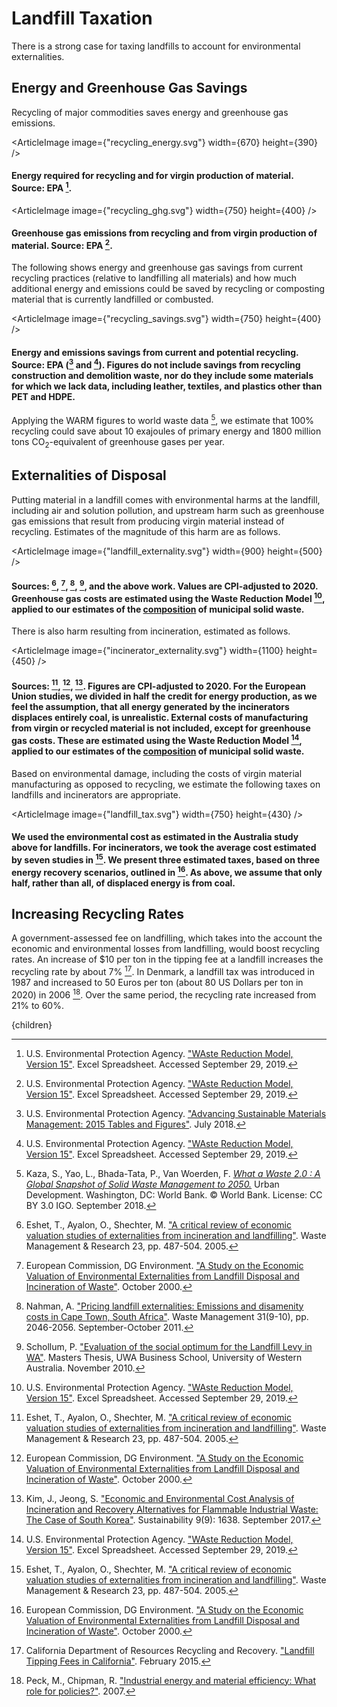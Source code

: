 


# Landfill Taxation

There is a strong case for taxing landfills to account for environmental externalities.

## Energy and Greenhouse Gas Savings
Recycling of major commodities saves energy and greenhouse gas emissions.

<ArticleImage image={"recycling_energy.svg"} width={670} height={390} />
#### Energy required for recycling and for virgin production of material. Source: EPA [^12].

<ArticleImage image={"recycling_ghg.svg"} width={750} height={400} />
#### Greenhouse gas emissions from recycling and from virgin production of material. Source: EPA [^12].

The following shows energy and greenhouse gas savings from current recycling practices (relative to landfilling all materials) and how much additional energy and emissions could be saved by recycling or composting material that is currently landfilled or combusted.

<ArticleImage image={"recycling_savings.svg"} width={750} height={400} />
#### Energy and emissions savings from current and potential recycling. Source: EPA ([^11] and [^12]). Figures do not include savings from recycling construction and demolition waste, nor do they include some materials for which we lack data, including leather, textiles, and plastics other than PET and HDPE.

Applying the WARM figures to world waste data [^5], we estimate that 100% recycling could save about 10 exajoules of primary energy and 1800 million tons CO<sub>2</sub>-equivalent of greenhouse gases per year.

## Externalities of Disposal
Putting material in a landfill comes with environmental harms at the landfill, including air and solution pollution, and upstream harm such as greenhouse gas emissions that result from producing virgin material instead of recycling. Estimates of the magnitude of this harm are as follows.

<ArticleImage image={"landfill_externality.svg"} width={900} height={500} />
#### Sources: [^3], [^4], [^7], [^10], and the above work. Values are CPI-adjusted to 2020. Greenhouse gas costs are estimated using the Waste Reduction Model [^12], applied to our estimates of the [composition](/waste/waste_society/waste_composition) of municipal solid waste.

There is also harm resulting from incineration, estimated as follows.

<ArticleImage image={"incinerator_externality.svg"} width={1100} height={450} />
#### Sources: [^3], [^4], [^6]. Figures are CPI-adjusted to 2020. For the European Union studies, we divided in half the credit for energy production, as we feel the assumption, that all energy generated by the incinerators displaces entirely coal, is unrealistic. External costs of manufacturing from virgin or recycled material is not included, except for greenhouse gas costs. These are estimated using the Waste Reduction Model [^12], applied to our estimates of the [composition](/waste/waste_society/waste_composition) of municipal solid waste.

Based on environmental damage, including the costs of virgin material manufacturing as opposed to recycling, we estimate the following taxes on landfills and incinerators are appropriate.

<ArticleImage image={"landfill_tax.svg"} width={750} height={430} />
#### We used the environmental cost as estimated in the Australia study above for landfills. For incinerators, we took the average cost estimated by seven studies in [^3]. We present three estimated taxes, based on three energy recovery scenarios, outlined in [^4]. As above, we assume that only half, rather than all, of displaced energy is from coal.

## Increasing Recycling Rates
A government-assessed fee on landfilling, which takes into the account the economic and environmental losses from landfilling, would boost recycling rates. An increase of $10 per ton in the tipping fee at a landfill increases the recycling rate by about 7% [^1]. In Denmark, a landfill tax was introduced in 1987 and increased to 50 Euros per ton (about 80 US Dollars per ton in 2020) in 2006 [^8]. Over the same period, the recycling rate increased from 21% to 60%.

<LandfillTaxSolution />

[^1]: California Department of Resources Recycling and Recovery. ["Landfill Tipping Fees in California"](http://www.calrecycle.ca.gov/publications/Documents/1520%5C20151520.pdf). February 2015.

[^2]: ECOTEC Research & Consulting. ["Study on the Economic and Environmental Implications of the Use of Environmental Taxes and Charges in the European Union and its Member States"](https://ec.europa.eu/environment/enveco/taxation/pdf/ch10_landfill.pdf). Chapter 10: Landfill Taxes. April 2001.

[^3]: Eshet, T., Ayalon, O., Shechter, M. ["A critical review of economic valuation studies of externalities from incineration and landfilling"](https://journals.sagepub.com/doi/abs/10.1177/0734242x05060966). Waste Management & Research 23, pp. 487-504. 2005.

[^4]: European Commission, DG Environment. ["A Study on the Economic Valuation of Environmental Externalities from Landfill Disposal and Incineration of Waste"](https://ec.europa.eu/environment/enveco/waste/pdf/cowi_ext_from_landfill.pdf). October 2000.

[^5]: Kaza, S., Yao, L., Bhada-Tata, P., Van Woerden, F. [*What a Waste 2.0 : A Global Snapshot of Solid Waste Management to 2050.*](https://openknowledge.worldbank.org/handle/10986/30317) Urban Development. Washington, DC: World Bank. © World Bank. License: CC BY 3.0 IGO. September 2018.

[^6]: Kim, J., Jeong, S. ["Economic and Environmental Cost Analysis of Incineration and Recovery Alternatives for Flammable Industrial Waste: The Case of South Korea"](https://www.mdpi.com/2071-1050/9/9/1638/htm). Sustainability 9(9): 1638. September 2017.

[^7]: Nahman, A. ["Pricing landfill externalities: Emissions and disamenity costs in Cape Town, South Africa"](https://www.sciencedirect.com/science/article/abs/pii/S0956053X11002571). Waste Management 31(9-10), pp. 2046-2056. September-October 2011.

[^8]: Peck, M., Chipman, R. ["Industrial energy and material efficiency: What role for policies?"](http://www.un.org/esa/sustdev/publications/industrial_development/3_2.pdf). 2007.

[^9]: politics.co.uk. ["Landfill - How Does it Work? What is the Landfill Tax?"](https://www.politics.co.uk/reference/landfill-tax/). 2022.

[^10]: Schollum, P. ["Evaluation of the social optimum for the Landfill Levy in WA"](http://www.wasteauthority.wa.gov.au/media/files/documents/Social_Optimum_for_Landfill_Levy_in_WA.pdf). Masters Thesis, UWA Business School, University of Western Australia. November 2010.

[^11]: U.S. Environmental Protection Agency. ["Advancing Sustainable Materials Management: 2015 Tables and Figures"](https://www.epa.gov/facts-and-figures-about-materials-waste-and-recycling/advancing-sustainable-materials-management). July 2018.

[^12]: U.S. Environmental Protection Agency. ["WAste Reduction Model, Version 15"](https://www.epa.gov/warm). Excel Spreadsheet. Accessed September 29, 2019.

  <Article 
    focusAreaUrl={focusAreaUrl} 
    hierarchy={hierarchy} 
    site={site}
  >
    {children}
  </Article>